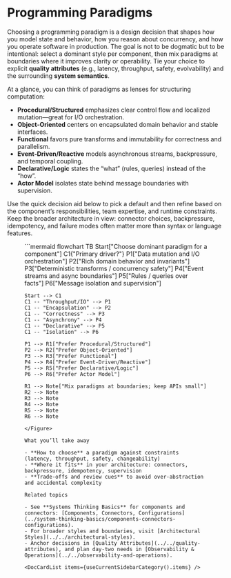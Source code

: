 
# Programming Paradigms

Choosing a programming paradigm is a design decision that shapes how you model state and behavior, how you reason about concurrency, and how you operate software in production. The goal is not to be dogmatic but to be intentional: select a dominant style per component, then mix paradigms at boundaries where it improves clarity or operability. Tie your choice to explicit **quality attributes** (e.g., latency, throughput, safety, evolvability) and the surrounding **system semantics**.

At a glance, you can think of paradigms as lenses for structuring computation:

- **Procedural/Structured** emphasizes clear control flow and localized mutation—great for I/O orchestration.
- **Object‑Oriented** centers on encapsulated domain behavior and stable interfaces.
- **Functional** favors pure transforms and immutability for correctness and parallelism.
- **Event‑Driven/Reactive** models asynchronous streams, backpressure, and temporal coupling.
- **Declarative/Logic** states the “what” (rules, queries) instead of the “how”.
- **Actor Model** isolates state behind message boundaries with supervision.

Use the quick decision aid below to pick a default and then refine based on the component’s responsibilities, team expertise, and runtime constraints. Keep the broader architecture in view: connector choices, backpressure, idempotency, and failure modes often matter more than syntax or language features.

<Figure caption="A vertical decision aid to select a dominant paradigm per component.">
```mermaid
flowchart TB
    Start["Choose dominant paradigm for a component"]
    C1{"Primary driver?"}
    P1["Data mutation and I/O orchestration"]
    P2["Rich domain behavior and invariants"]
    P3["Deterministic transforms / concurrency safety"]
    P4["Event streams and async boundaries"]
    P5["Rules / queries over facts"]
    P6["Message isolation and supervision"]

    Start --> C1
    C1 -- "Throughput/IO" --> P1
    C1 -- "Encapsulation" --> P2
    C1 -- "Correctness" --> P3
    C1 -- "Asynchrony" --> P4
    C1 -- "Declarative" --> P5
    C1 -- "Isolation" --> P6

    P1 --> R1["Prefer Procedural/Structured"]
    P2 --> R2["Prefer Object‑Oriented"]
    P3 --> R3["Prefer Functional"]
    P4 --> R4["Prefer Event‑Driven/Reactive"]
    P5 --> R5["Prefer Declarative/Logic"]
    P6 --> R6["Prefer Actor Model"]

    R1 --> Note["Mix paradigms at boundaries; keep APIs small"]
    R2 --> Note
    R3 --> Note
    R4 --> Note
    R5 --> Note
    R6 --> Note
```
</Figure>

What you’ll take away

- **How to choose** a paradigm against constraints (latency, throughput, safety, changeability)
- **Where it fits** in your architecture: connectors, backpressure, idempotency, supervision
- **Trade‑offs and review cues** to avoid over‑abstraction and accidental complexity

Related topics

- See **Systems Thinking Basics** for components and connectors: [Components, Connectors, Configurations](../system-thinking-basics/components-connectors-configurations).
- For broader styles and boundaries, visit [Architectural Styles](../../architectural-styles).
- Anchor decisions in [Quality Attributes](../../quality-attributes), and plan day‑two needs in [Observability & Operations](../../observability-and-operations).

<DocCardList items={useCurrentSidebarCategory().items} />
